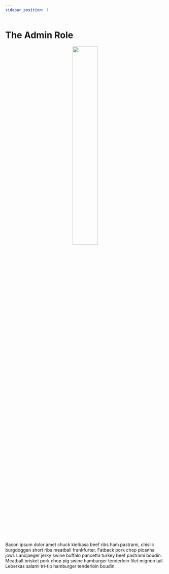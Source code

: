 ```yaml
---
sidebar_position: 1
---
```



# The Admin Role

<center>
	<img src={useBaseUrl('/img/administrator.svg')} width='40%' />
</center>

<div className='red-highlight'>
	Bacon ipsum dolor amet chuck kielbasa beef ribs ham pastrami, chislic
	burgdoggen short ribs meatball frankfurter. Fatback pork chop picanha jowl.
	Landjaeger jerky swine buffalo pancetta turkey beef pastrami boudin. Meatball
	brisket pork chop pig swine hamburger tenderloin filet mignon tail. Leberkas
	salami tri-tip hamburger tenderloin boudin.
</div>
